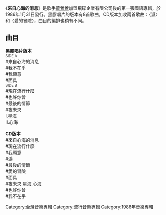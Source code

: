 {{Album infobox | <!-- See Wikipedia:WikiProject_Albums -->
|  Name        = 來自心海的消息
|  Type        = [[專輯|專輯]]
|  Artist      = [[黃鶯鶯|黃鶯鶯]]
|  Cover       =
|  Released    = 1986年1月31日
|  Recorded    = 
|  Genre       = [[國語流行音樂|國語流行音樂]]
|  Length      = 
|  Label       = [[飛碟唱片|飛碟唱片]]
|  Number      =
|  Producer    =
|  Last album  = 擁抱 <br />(1985年)
|  This album  = '''來自心海的消息''' <br />(1986年)
|  Next album  = Paradise In My Heart <br />(1986年)
}}

《'''來自心海的消息'''》是歌手[[黃鶯鶯|黃鶯鶯]]加盟飛碟企業有限公司後的第一張國語專輯，於1986年1月31日發行。黑膠唱片的版本有8首歌曲，CD版本加收兩首歌曲：〈淚〉和〈愛的冒險〉，曲目的編排也稍有不同。

== 曲目==
'''黑膠唱片版本'''<br />
<span style="font-size:smaller;">SIDE A</span><br />
#來自心海的消息<br />
#我不在乎<br />
#我願意<br />
#面具<br />
<span style="font-size:smaller;">SIDE B</span><br />
#現在流行什麼<br />
#也許你曾<br />
#最後的情節<br />
#夜未央<br />I.星海<br />II.心海<br />
<br />
'''CD版本'''<br />
#來自心海的消息<br />
#現在流行什麼<br />
#我願意<br />
#淚<br />
#最後的情節<br />
#愛的冒險<br />
#面具<br />
#夜未央.星海.心海<br />
#也許你曾<br />
#我不在乎<br />

[[Category:台灣音樂專輯|Category:台灣音樂專輯]]
[[Category:流行音樂專輯|Category:流行音樂專輯]]
[[Category:1986年音樂專輯|Category:1986年音樂專輯]]